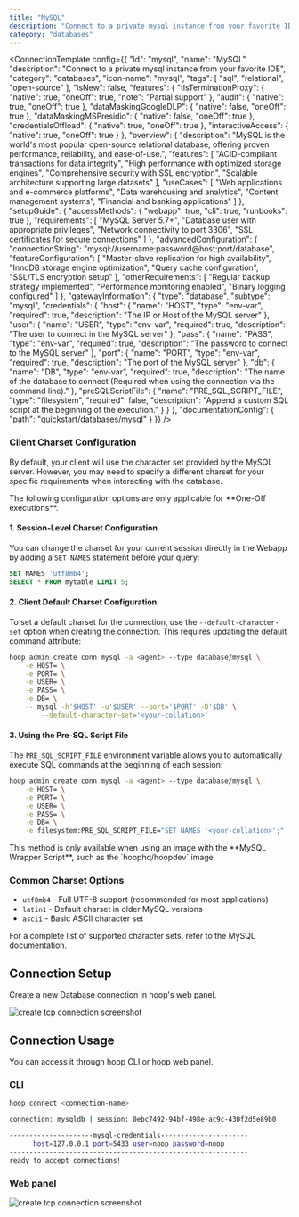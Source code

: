 ```yaml
---
title: "MySQL"
description: "Connect to a private mysql instance from your favorite IDE"
category: "databases"
---
```



<ConnectionTemplate config={{
  "id": "mysql",
  "name": "MySQL",
  "description": "Connect to a private mysql instance from your favorite IDE",
  "category": "databases",
  "icon-name": "mysql",
  "tags": [
    "sql",
    "relational",
    "open-source"
  ],
  "isNew": false,
  "features": {
    "tlsTerminationProxy": {
      "native": true,
      "oneOff": true,
      "note": "Partial support"
    },
    "audit": {
      "native": true,
      "oneOff": true
    },
    "dataMaskingGoogleDLP": {
      "native": false,
      "oneOff": true
    },
    "dataMaskingMSPresidio": {
      "native": false,
      "oneOff": true
    },
    "credentialsOffload": {
      "native": true,
      "oneOff": true
    },
    "interactiveAccess": {
      "native": true,
      "oneOff": true
    }
  },
  "overview": {
    "description": "MySQL is the world's most popular open-source relational database, offering proven performance, reliability, and ease-of-use.",
    "features": [
      "ACID-compliant transactions for data integrity",
      "High performance with optimized storage engines",
      "Comprehensive security with SSL encryption",
      "Scalable architecture supporting large datasets"
    ],
    "useCases": [
      "Web applications and e-commerce platforms",
      "Data warehousing and analytics",
      "Content management systems",
      "Financial and banking applications"
    ]
  },
  "setupGuide": {
    "accessMethods": {
      "webapp": true,
      "cli": true,
      "runbooks": true
    },
    "requirements": [
      "MySQL Server 5.7+",
      "Database user with appropriate privileges",
      "Network connectivity to port 3306",
      "SSL certificates for secure connections"
    ]
  },
  "advancedConfiguration": {
    "connectionString": "mysql://username:password@host:port/database",
    "featureConfiguration": [
      "Master-slave replication for high availability",
      "InnoDB storage engine optimization",
      "Query cache configuration",
      "SSL/TLS encryption setup"
    ],
    "otherRequirements": [
      "Regular backup strategy implemented",
      "Performance monitoring enabled",
      "Binary logging configured"
    ]
  },
  "gatewayInformation": {
    "type": "database",
    "subtype": "mysql",
    "credentials": {
      "host": {
        "name": "HOST",
        "type": "env-var",
        "required": true,
        "description": "The IP or Host of the MySQL server"
      },
      "user": {
        "name": "USER",
        "type": "env-var",
        "required": true,
        "description": "The user to connect in the MySQL server"
      },
      "pass": {
        "name": "PASS",
        "type": "env-var",
        "required": true,
        "description": "The password to connect to the MySQL server"
      },
      "port": {
        "name": "PORT",
        "type": "env-var",
        "required": true,
        "description": "The port of the MySQL server"
      },
      "db": {
        "name": "DB",
        "type": "env-var",
        "required": true,
        "description": "The name of the database to connect (Required when using the connection via the command line)."
      },
      "preSQLScriptFile": {
        "name": "PRE_SQL_SCRIPT_FILE",
        "type": "filesystem",
        "required": false,
        "description": "Append a custom SQL script at the beginning of the execution."
      }
    }
  },
  "documentationConfig": {
    "path": "quickstart/databases/mysql"
  }
}} />
### Client Charset Configuration

By default, your client will use the character set provided by the MySQL server.
However, you may need to specify a different charset for your specific requirements when interacting with the database.

<Note>
    The following configuration options are only applicable for **One-Off executions**.
</Note>

#### 1. Session-Level Charset Configuration

You can change the charset for your current session directly in the Webapp by adding a `SET NAMES` statement before your query:

```sql
SET NAMES 'utf8mb4';
SELECT * FROM mytable LIMIT 5;
```

#### 2. Client Default Charset Configuration

To set a default charset for the connection, use the `--default-character-set` option when creating the connection.
This requires updating the default command attribute:

```sh
hoop admin create conn mysql -a <agent> --type database/mysql \
    -e HOST= \
    -e PORT= \
    -e USER= \
    -e PASS= \
    -e DB= \
    -- mysql -h'$HOST' -u'$USER' --port='$PORT' -D'$DB' \
        --default-character-set='<your-collation>'
```

#### 3. Using the Pre-SQL Script File

The `PRE_SQL_SCRIPT_FILE` environment variable allows you to automatically execute SQL commands at the beginning of each session:

```sh
hoop admin create conn mysql -a <agent> --type database/mysql \
    -e HOST= \
    -e PORT= \
    -e USER= \
    -e PASS= \
    -e DB= \
    -e filesystem:PRE_SQL_SCRIPT_FILE="SET NAMES '<your-collation>';"
```

<Note>
    This method is only available when using an image with the **MySQL Wrapper Script**, such as the `hoophq/hoopdev` image
</Note>

### Common Charset Options

- `utf8mb4` - Full UTF-8 support (recommended for most applications)
- `latin1` - Default charset in older MySQL versions
- `ascii` - Basic ASCII character set

For a complete list of supported character sets, refer to the MySQL documentation.

## Connection Setup

Create a new Database connection in hoop's web panel.

<Frame>
    <img src="/images/quickstarts/create-database-connection-screenshot.png" alt="create tcp connection screenshot" />
</Frame>

## Connection Usage

You can access it through hoop CLI or hoop web panel.

### CLI

```bash
hoop connect <connection-name>

connection: mysqldb | session: 0ebc7492-94bf-498e-ac9c-430f2d5e89b0

---------------------mysql-credentials----------------------
      host=127.0.0.1 port=5433 user=noop password=noop
------------------------------------------------------------
ready to accept connections!
```

### Web panel

<Frame>
    <img src="/images/quickstarts/client-pg.png" alt="create tcp connection screenshot" />
</Frame>












